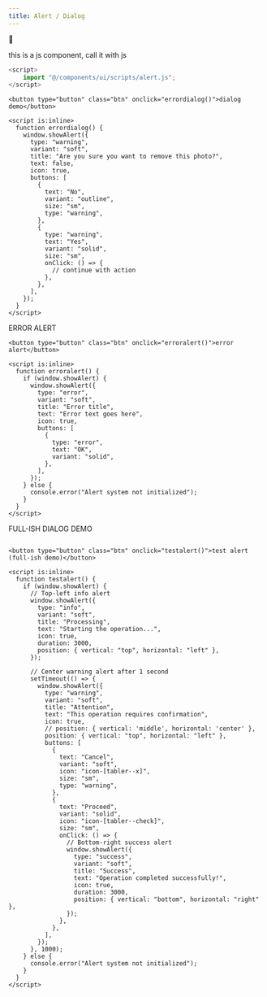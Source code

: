 ```yaml
---
title: Alert / Dialog
---
```

🚜

this is a js component, call it with js


```typescript
<script>
    import "@/components/ui/scripts/alert.js";
</script>
```

```astro
<button type="button" class="btn" onclick="errordialog()">dialog demo</button>

<script is:inline>
  function errordialog() {
    window.showAlert({
      type: "warning",
      variant: "soft",
      title: "Are you sure you want to remove this photo?",
      text: false,
      icon: true,
      buttons: [
        {
          text: "No",
          variant: "outline",
          size: "sm",
          type: "warning",
        },
        {
          type: "warning",
          text: "Yes",
          variant: "solid",
          size: "sm",
          onClick: () => {
            // continue with action
          },
        },
      ],
    });
  }
</script>

```

ERROR ALERT
```astro
<button type="button" class="btn" onclick="erroralert()">error alert</button>

<script is:inline>
  function erroralert() {
    if (window.showAlert) {
      window.showAlert({
        type: "error",
        variant: "soft",
        title: "Error title",
        text: "Error text goes here",
        icon: true,
        buttons: [
          {
            type: "error",
            text: "OK",
            variant: "solid",
          },
        ],
      });
    } else {
      console.error("Alert system not initialized");
    }
  }
</script>
```



FULL-ISH DIALOG DEMO
```astro

<button type="button" class="btn" onclick="testalert()">test alert (full-ish demo)</button>

<script is:inline>
  function testalert() {
    if (window.showAlert) {
      // Top-left info alert
      window.showAlert({
        type: "info",
        variant: "soft",
        title: "Processing",
        text: "Starting the operation...",
        icon: true,
        duration: 3000,
        position: { vertical: "top", horizontal: "left" },
      });

      // Center warning alert after 1 second
      setTimeout(() => {
        window.showAlert({
          type: "warning",
          variant: "soft",
          title: "Attention",
          text: "This operation requires confirmation",
          icon: true,
          // position: { vertical: 'middle', horizontal: 'center' },
          position: { vertical: "top", horizontal: "left" },
          buttons: [
            {
              text: "Cancel",
              variant: "soft",
              icon: "icon-[tabler--x]",
              size: "sm",
              type: "warning",
            },
            {
              text: "Proceed",
              variant: "solid",
              icon: "icon-[tabler--check]",
              size: "sm",
              onClick: () => {
                // Bottom-right success alert
                window.showAlert({
                  type: "success",
                  variant: "soft",
                  title: "Success",
                  text: "Operation completed successfully!",
                  icon: true,
                  duration: 3000,
                  position: { vertical: "bottom", horizontal: "right" },
                });
              },
            },
          ],
        });
      }, 1000);
    } else {
      console.error("Alert system not initialized");
    }
  }
</script>
```
